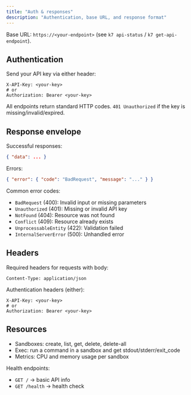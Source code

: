 ```yaml
---
title: "Auth & responses"
description: "Authentication, base URL, and response format"
---
```


Base URL: `https://<your-endpoint>` (see `k7 api-status` / `k7 get-api-endpoint`).

## Authentication

Send your API key via either header:

```http
X-API-Key: <your-key>
# or
Authorization: Bearer <your-key>
```

All endpoints return standard HTTP codes. `401 Unauthorized` if the key is missing/invalid/expired.

## Response envelope

Successful responses:

```json
{ "data": ... }
```

Errors:

```json
{ "error": { "code": "BadRequest", "message": "..." } }
```

Common error codes:

- `BadRequest` (400): Invalid input or missing parameters
- `Unauthorized` (401): Missing or invalid API key
- `NotFound` (404): Resource was not found
- `Conflict` (409): Resource already exists
- `UnprocessableEntity` (422): Validation failed
- `InternalServerError` (500): Unhandled error

## Headers

Required headers for requests with body:

```http
Content-Type: application/json
```

Authentication headers (either):

```http
X-API-Key: <your-key>
# or
Authorization: Bearer <your-key>
```

## Resources

- Sandboxes: create, list, get, delete, delete-all
- Exec: run a command in a sandbox and get stdout/stderr/exit_code
- Metrics: CPU and memory usage per sandbox

<Info>
Health endpoints:

- `GET /` → basic API info
- `GET /health` → health check
</Info>


